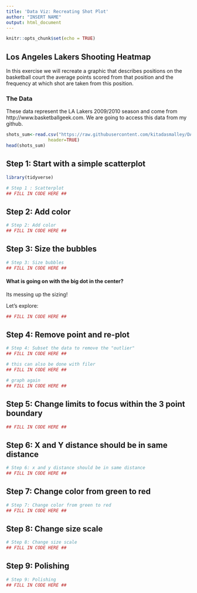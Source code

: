 ```yaml
---
title: 'Data Viz: Recreating Shot Plot'
author: "INSERT NAME"
output: html_document
---
```


```r
knitr::opts_chunk$set(echo = TRUE)
```

## Los Angeles Lakers Shooting Heatmap

In this exercise we will recreate a graphic that describes positions on the basketball court the average points scored from that position and the frequency at which shot are taken from this position. 

### The Data

These data represent the LA Lakers 2009/2010 season and come from http://www.basketballgeek.com.  We are going to access this data from my github. 
```r
shots_sum<-read.csv("https://raw.githubusercontent.com/kitadasmalley/DATA502/main/FALL2021/Data/shots_sum.csv",
                header=TRUE)
head(shots_sum)

```

## Step 1: Start with a simple scatterplot
```r
library(tidyverse)

# Step 1 : Scatterplot
## FILL IN CODE HERE ##
```

## Step 2: Add color
```r
# Step 2: Add color
## FILL IN CODE HERE ##
```

## Step 3: Size the bubbles
```r
# Step 3: Size bubbles
## FILL IN CODE HERE ##
```

#### What is going on with the big dot in the center? 

Its messing up the sizing!

Let's explore:
```r
## FILL IN CODE HERE ##
```

## Step 4: Remove point and re-plot
```r
# Step 4: Subset the data to remove the "outlier"
## FILL IN CODE HERE ##

# this can also be done with filer
## FILL IN CODE HERE ##

# graph again
## FILL IN CODE HERE ##
```

## Step 5: Change limits to focus within the 3 point boundary
```r
## FILL IN CODE HERE ##
```

## Step 6: X and Y distance should be in same distance
```r
# Step 6: x and y distance should be in same distance
## FILL IN CODE HERE ##
```

## Step 7: Change color from green to red
```r
# Step 7: Change color from green to red
## FILL IN CODE HERE ##
```

## Step 8: Change size scale
```r
# Step 8: Change size scale
## FILL IN CODE HERE ##
```

## Step 9: Polishing
```r
# Step 9: Polishing
## FILL IN CODE HERE ##

```
